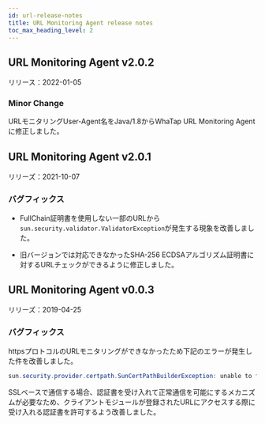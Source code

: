 ```yaml
---
id: url-release-notes
title: URL Monitoring Agent release notes
toc_max_heading_level: 2
---
```


## URL Monitoring Agent v2.0.2

リリース：2022-01-05 

### Minor Change

URLモニタリングUser-Agent名をJava/1.8からWhaTap URL Monitoring Agentに修正しました。 

## URL Monitoring Agent v2.0.1

リリーズ：2021-10-07

### バグフィックス

-   FullChain証明書を使用しない一部のURLから`sun.security.validator.ValidatorException`が発生する現象を改善しました。

-   旧バージョンでは対応できなかったSHA-256 ECDSAアルゴリズム証明書に対するURLチェックができるように修正しました。

## URL Monitoring Agent v0.0.3

リリーズ：2019-04-25

### バグフィックス

httpsプロトコルのURLモニタリングができなかったため下記のエラーが発生した件を改善しました。

```java title='Java'
sun.security.provider.certpath.SunCertPathBuilderException: unable to find valid certification path to requested target
```

SSLベースで通信する場合、認証書を受け入れて正常通信を可能にするメカニズムが必要なため、クライアントモジュールが登録されたURLにアクセスする際に受け入れる認証書を許可するよう改善しました。
